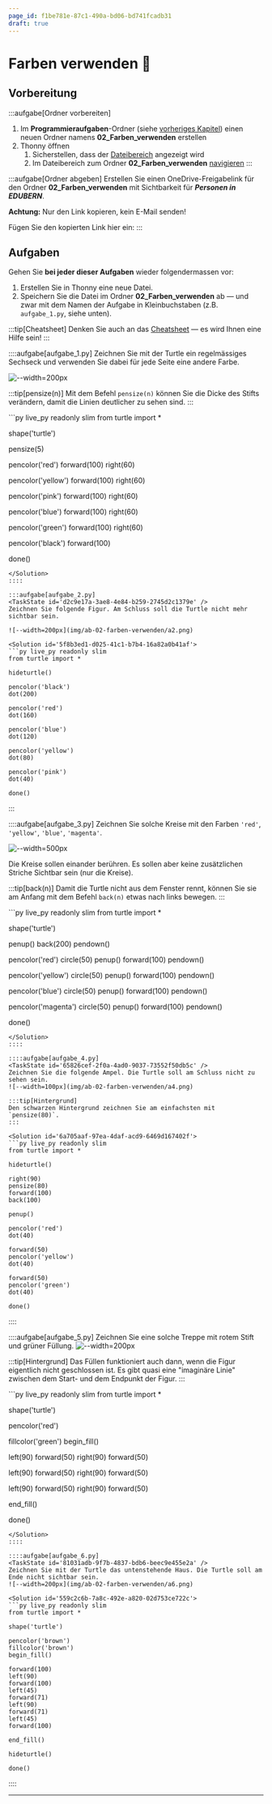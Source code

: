 ```yaml
---
page_id: f1be781e-87c1-490a-bd06-bd741fcadb31
draft: true
---
```



# Farben verwenden 🎨
## Vorbereitung
:::aufgabe[Ordner vorbereiten]
<TaskState id='edf3a53f-fe63-43b0-b72c-532ee49c187b' />
1. Im __Programmieraufgaben__-Ordner (siehe [vorheriges Kapitel](Turtle-Bewegen)) einen neuen Ordner namens __02_Farben_verwenden__ erstellen
3. Thonny öffnen
   1. Sicherstellen, dass der [Dateibereich](../Thonny/Thonny-Verwenden#dateibereich) angezeigt wird
   2. Im Dateibereich zum Ordner __02_Farben_verwenden__ [navigieren](../Thonny/Thonny-Verwenden#navigieren)
:::

:::aufgabe[Ordner abgeben]
<TaskState id='4f4d11af-13ab-4080-a19a-cd4b054c8e6f'/>
Erstellen Sie einen OneDrive-Freigabelink für den Ordner __02_Farben_verwenden__ mit Sichtbarkeit für **_Personen in EDUBERN_**.

**Achtung:** Nur den Link kopieren, kein E-Mail senden!

Fügen Sie den kopierten Link hier ein:
<String placeholder='https://erzbe-my.sharepoint.com/...' inputWidth='30em' id='c63bda8f-f3b6-40c2-bf53-49ac317ce549'/>
:::

## Aufgaben
Gehen Sie **bei jeder dieser Aufgaben** wieder folgendermassen vor:
1. Erstellen Sie in Thonny eine neue Datei.
2. Speichern Sie die Datei im Ordner __02_Farben_verwenden__ ab — und zwar mit dem Namen der Aufgabe in Kleinbuchstaben (z.B. `aufgabe_1.py`, siehe unten).

:::tip[Cheatsheet]
Denken Sie auch an das [Cheatsheet](Cheatsheet-Turtle-Befehle) — es wird Ihnen eine Hilfe sein!
:::

::::aufgabe[aufgabe_1.py]
<TaskState id='c7293cfe-20f5-42a6-bbd0-d098e2976568' />
Zeichnen Sie mit der Turtle ein regelmässiges Sechseck und verwenden Sie dabei für jede Seite eine andere Farbe.

![--width=200px](img/ab-02-farben-verwenden/a1.png)

:::tip[pensize(n)]
Mit dem Befehl `pensize(n)` können Sie die Dicke des Stifts verändern, damit die Linien deutlicher zu sehen sind.
:::

<Solution id='3b710afe-5484-4802-8168-55fe901bd31c'>
  ```py live_py readonly slim
  from turtle import *

  shape('turtle')

  pensize(5)

  pencolor('red')
  forward(100)
  right(60)

  pencolor('yellow')
  forward(100)
  right(60)

  pencolor('pink')
  forward(100)
  right(60)

  pencolor('blue')
  forward(100)
  right(60)

  pencolor('green')
  forward(100)
  right(60)

  pencolor('black')
  forward(100)

  done()
  ```
</Solution>
::::

:::aufgabe[aufgabe_2.py]
<TaskState id='d2c9e17a-3ae8-4e84-b259-2745d2c1379e' />
Zeichnen Sie folgende Figur. Am Schluss soll die Turtle nicht mehr sichtbar sein.

![--width=200px](img/ab-02-farben-verwenden/a2.png)

<Solution id='5f8b3ed1-d025-41c1-b7b4-16a82a0b41af'>
  ```py live_py readonly slim
  from turtle import *

  hideturtle()

  pencolor('black')
  dot(200)

  pencolor('red')
  dot(160)

  pencolor('blue')
  dot(120)

  pencolor('yellow')
  dot(80)

  pencolor('pink')
  dot(40)

  done()
  ```
</Solution>
:::

::::aufgabe[aufgabe_3.py]
<TaskState id='fa754d9e-90b6-4418-96e8-feae18ad3955' />
Zeichnen Sie solche Kreise mit den Farben `'red'`, `'yellow'`, `'blue'`, `'magenta'`.

![--width=500px](img/ab-02-farben-verwenden/a3.png)

Die Kreise sollen einander berühren. Es sollen aber keine zusätzlichen Striche Sichtbar sein (nur die Kreise).

:::tip[back(n)]
Damit die Turtle nicht aus dem Fenster rennt, können Sie sie am Anfang mit dem Befehl `back(n)` etwas nach links bewegen.
:::

<Solution id='6dd5c050-76cc-4577-8d22-80911272bc6c'>
  ```py live_py readonly slim
  from turtle import *

  shape('turtle')

  penup()
  back(200)
  pendown()

  pencolor('red')
  circle(50)
  penup()
  forward(100)
  pendown()

  pencolor('yellow')
  circle(50)
  penup()
  forward(100)
  pendown()

  pencolor('blue')
  circle(50)
  penup()
  forward(100)
  pendown()

  pencolor('magenta')
  circle(50)
  penup()
  forward(100)
  pendown()

  done()
  ```
</Solution>
::::

::::aufgabe[aufgabe_4.py]
<TaskState id='65826cef-2f0a-4ad0-9037-73552f50db5c' />
Zeichnen Sie die folgende Ampel. Die Turtle soll am Schluss nicht zu sehen sein.
![--width=100px](img/ab-02-farben-verwenden/a4.png)

:::tip[Hintergrund]
Den schwarzen Hintergrund zeichnen Sie am einfachsten mit `pensize(80)`.
:::

<Solution id='6a705aaf-97ea-4daf-acd9-6469d167402f'>
  ```py live_py readonly slim
  from turtle import *

  hideturtle()

  right(90)
  pensize(80)
  forward(100)
  back(100)

  penup()

  pencolor('red')
  dot(40)

  forward(50)
  pencolor('yellow')
  dot(40)

  forward(50)
  pencolor('green')
  dot(40)

  done()
  ```
</Solution>
::::

::::aufgabe[aufgabe_5.py]
<TaskState id='5935ba9f-5fbd-46dc-970c-7e4851742668' />
Zeichnen Sie eine solche Treppe mit rotem Stift und grüner Füllung.
![--width=200px](img/ab-02-farben-verwenden/a5.png)

:::tip[Hintergrund]
Das Füllen funktioniert auch dann, wenn die Figur eigentlich nicht geschlossen ist. Es gibt quasi eine "imaginäre Linie" zwischen dem Start- und dem Endpunkt der Figur.
:::

<Solution id='20667379-ebc5-41a0-8d41-c51bbd19cc8d'>
  ```py live_py readonly slim
  from turtle import *

  shape('turtle')

  pencolor('red')

  fillcolor('green')
  begin_fill()

  left(90)
  forward(50)
  right(90)
  forward(50)

  left(90)
  forward(50)
  right(90)
  forward(50)

  left(90)
  forward(50)
  right(90)
  forward(50)

  end_fill()

  done()
  ```
</Solution>
::::

::::aufgabe[aufgabe_6.py]
<TaskState id='81031adb-9f7b-4837-bdb6-beec9e455e2a' />
Zeichnen Sie mit der Turtle das untenstehende Haus. Die Turtle soll am Ende nicht sichtbar sein.
![--width=200px](img/ab-02-farben-verwenden/a6.png)

<Solution id='559c2c6b-7a8c-492e-a820-02d753ce722c'>
  ```py live_py readonly slim
  from turtle import *

  shape('turtle')

  pencolor('brown')
  fillcolor('brown')
  begin_fill()

  forward(100)
  left(90)
  forward(100)
  left(45)
  forward(71)
  left(90)
  forward(71)
  left(45)
  forward(100)

  end_fill()

  hideturtle()

  done()
  ```
</Solution>
::::

---
